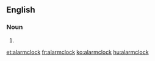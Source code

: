 ==English==

===Noun===
{{head|en|misspelling}}

# {{misspelling of|alarm clock|lang=en}}

[[et:alarmclock]]
[[fr:alarmclock]]
[[ko:alarmclock]]
[[hu:alarmclock]]